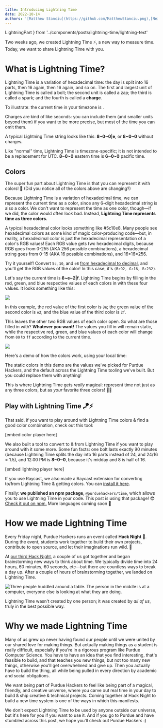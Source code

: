 ```yaml
---
title: Introducing Lightning Time
date: 2022-10-14
authors: '[Matthew Stanciu](https://github.com/MatthewStanciu.png),[Neil](https://media.discordapp.net/attachments/1014720593607802972/1031424440308879451/unknown.png),[Reece Ausmus](https://cdn.discordapp.com/attachments/905833672849113113/1031582305686405171/image0.jpg)'
---
```


  LightningPart
} from '../components/posts/lightning-time/lightning-text'

<LightningTimeProvider>

<Clock />

Two weeks ago, we created <span className="font-bold lightning-gradient">Lightning Time</span> ⚡️, a new way to measure time. Today, we want to share Lightning Time with you.

# What is Lightning Time?

Lightning Time is a variation of hexadecimal time: the day is split into 16 parts, then 16 again, then 16 again, and so on. The first and largest
unit of Lightning Time is called a <span className="bolt">bolt</span>; the second unit is called a <span className="zap">zap</span>; the third is called a <span className="spark">spark</span>; and the fourth is
called a **charge**.

To illustrate: the current time in your timezone is <ColoredLightningString />.

Charges are kind of like seconds: you can include them (and smaller units beyond them) if you want to be more precise, but most of the time you can omit them.

A typical Lightning Time string looks like this: **8~0~0|e**, or **8~0~0** without charges.

Like "normal" time, Lightning Time is timezone-specific; it is not intended to be a replacement for UTC. **8~0~0** eastern time is **6~0~0** pacific time.

## Colors

The super fun part about Lightning Time is that you can represent it with colors! 🌈 (Did you notice all of the colors above are changing?)

Because Lightning Time is a variation of hexadecimal time, we can represent the current time as a color,
since any 6-digit hexadecimal string is also a color. We don't want to represent the time as one color, though—if we did,
the color would often look bad. Instead, **Lightning Time represents time as three colors.**

A typical hexadecimal color looks something like <span className="font-bold text-[#5c10e8]">#5c10e8</span>. Many people see hexadecimal colors as some kind of magic color-producing code—but,
in reality, a hexadecimal color is just the hexadecimal representation of a color's RGB values! Each RGB value gets two hexadecimal digits,
because RGB goes from 0-255 (AKA 256 possible combinations), a hexadecimal string goes from 0-15 (AKA 16 possible combinations),
and 16\*16=256.

Try it yourself! Convert `5c`, `10`, and `e8` [from hexadecimal to decimal](https://www.rapidtables.com/convert/number/hex-to-decimal.html), and you'll get the RGB values of the color! In this case,
it's `(R:92, G:16, B:232)`.

Let's say the current time is **8~e~2|f**. Lightning Time begins by filling in the red, green, and blue respective values of
each colors in with these four values. It looks something like this:

![](/posts/lightning-time/colors-unfilled.jpg)

In this example, the red value of the first color is `8e`; the green value of the second color is `e2`; and the blue value
of the third color is `2f`.

This leaves the other two RGB values of each color open. So what are those filled in with? **Whatever you want!** The values you
fill in will remain static, while the respective red, green, and blue values of each color will change from `00` to `ff` according
to the current time.

![](/posts/lightning-time/colors-filled.jpg)

Here's a demo of how the colors work, using your local time:

<ColorsDemo />

The static colors in this demo are the values we've picked for Purdue Hackers, and the default across the Lightning Time tooling
we've built. But you could replace them with anything!

This is where Lightning Time gets _really_ magical: represent time not just as any three colors, but as _your_ favorite three colors! 🤯✨

## Play with Lightning Time 🪁⚡️

That said, if you want to play around with Lightning Time colors & find a good color combination, check out
this tool:

\[embed color player here\]

We also built a tool to convert to & from Lightning Time if you want to play around with it some more.
Some fun facts: one bolt lasts exactly 90 minutes (because Lightning Time splits the day into 16 parts instead of 24, and 24/16 = 1.5),
and 12:00 PM is **8~0~0**, because it's midday and 8 is half of 16.

\[embed lightning player here\]

If you use Raycast, we also made a Raycast extension for converting to/from Lightning Time &
getting colors. You can [install it here](https://github.com/MatthewStanciu/raycast-lightning-time).

Finally: **we published an npm package**, `@purduehackers/time`, which allows you to use Lightning Time in your code.
This post is using that package! 😎 [Check it out on npm.](https://www.npmjs.com/package/@purduehackers/time) More languages coming soon 👀

# How we made Lightning Time

Every Friday night, Purdue Hackers runs an event called **Hack Night** 🌙.
During the event, students work together to build their own projects, contribute to open source, and let their imaginations run wild. 🧠

At [our third Hack Night](https://events.purduehackers.com/hack-night-03), a couple of us got together and began brainstorming
new ways to think about time. We typically divide time into 24 hours, 60 minutes, 60 seconds, etc—but there are countless ways
to break a day up. After a couple of hours of brainstorming together, we landed on Lightning Time.

![Three people huddled around a table. The person in the middle is at a
  computer, everyone else is looking at what they are
  doing.](/posts/lightning-time/hack-night-brainstorming.jpeg)

Lightning Time wasn't created by one person; it was created by _all of us_, truly in the best possible way.

# Why we made Lightning Time

Many of us grew up never having found our people until we were united by our shared love for making things. But actually making
things as a student is really difficult, especially if you're in a rigorous program like Purdue Computer Science.
You have to have an idea that you find interesting, that's feasible to build, and that teaches you new things, but not too many
new things, otherwise you'll get overwhelmed and give up. Then you actually have to build the thing, all while
being pulled in every direction by academic and social obligations.

We want being part of Purdue Hackers to feel like being part of a magical, friendly, and creative universe, where you carve out
real time in your day to build & ship creative & technical projects. Coming together at Hack Night to build a new time system is one of the ways
in which this manifests.

We don't expect Lightning Time to be used by anyone outside our universe, but it's here for you if you want to use it.
And if you go to Purdue and have stumbled across this post, we hope you'll check out Purdue Hackers :)

</LightningTimeProvider>
